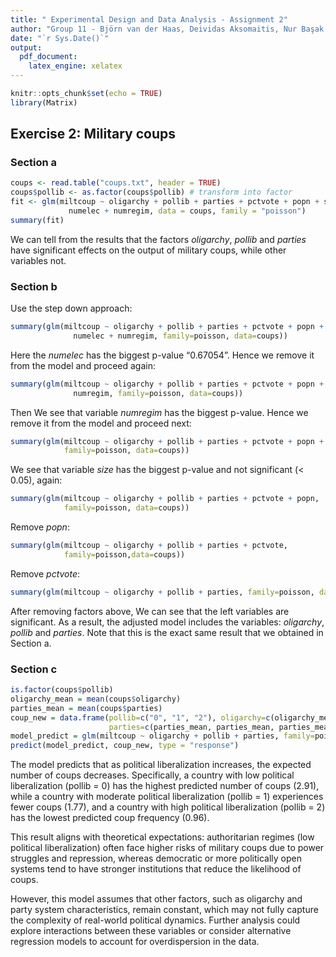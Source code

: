```yaml
---
title: " Experimental Design and Data Analysis - Assignment 2"
author: "Group 11 - Björn van der Haas, Deividas Aksomaitis, Nur Başak Özer"
date: "`r Sys.Date()`"
output: 
  pdf_document:
    latex_engine: xelatex
---
```


```r
knitr::opts_chunk$set(echo = TRUE)
library(Matrix)
```

## Exercise 2: Military coups

### Section a

```r

coups <- read.table("coups.txt", header = TRUE)
coups$pollib <- as.factor(coups$pollib) # transform into factor
fit <- glm(miltcoup ~ oligarchy + pollib + parties + pctvote + popn + size +
             numelec + numregim, data = coups, family = "poisson")
summary(fit)


```

We can tell from the results that the factors *oligarchy*, *pollib* and *parties* have significant effects on the output of military coups, while other variables not.

### Section b

Use the step down approach:

```r

summary(glm(miltcoup ~ oligarchy + pollib + parties + pctvote + popn + size +
              numelec + numregim, family=poisson, data=coups))

```

Here the *numelec* has the biggest p-value "0.67054". Hence we remove it from the model and proceed again:

```r

summary(glm(miltcoup ~ oligarchy + pollib + parties + pctvote + popn + size +
              numregim, family=poisson, data=coups))

```

Then We see that variable *numregim* has the biggest p-value. Hence we remove it from the model and proceed next:

```r

summary(glm(miltcoup ~ oligarchy + pollib + parties + pctvote + popn + size,
            family=poisson, data=coups))

```

We see that variable *size* has the biggest p-value and not significant (\< 0.05), again:

```r

summary(glm(miltcoup ~ oligarchy + pollib + parties + pctvote + popn, 
            family=poisson, data=coups))

```

Remove *popn*:

```r

summary(glm(miltcoup ~ oligarchy + pollib + parties + pctvote,
            family=poisson,data=coups))

```

Remove *pctvote*:

```r

summary(glm(miltcoup ~ oligarchy + pollib + parties, family=poisson, data=coups)) # final model

```

After removing factors above, We can see that the left variables are significant. As a result, the adjusted model includes the variables: *oligarchy*, *pollib* and *parties*. Note that this is the exact same result that we obtained in Section a.

### Section c

```r

is.factor(coups$pollib)
oligarchy_mean = mean(coups$oligarchy)
parties_mean = mean(coups$parties)
coup_new = data.frame(pollib=c("0", "1", "2"), oligarchy=c(oligarchy_mean, oligarchy_mean, oligarchy_mean), 
                      parties=c(parties_mean, parties_mean, parties_mean))
model_predict = glm(miltcoup ~ oligarchy + pollib + parties, family=poisson, data=coups)
predict(model_predict, coup_new, type = "response")

```
The model predicts that as political liberalization increases, the expected number of coups decreases. Specifically, a country with low political liberalization (pollib = 0) has the highest predicted number of coups (2.91), while a country with moderate political liberalization (pollib = 1) experiences fewer coups (1.77), and a country with high political liberalization (pollib = 2) has the lowest predicted coup frequency (0.96).

This result aligns with theoretical expectations: authoritarian regimes (low political liberalization) often face higher risks of military coups due to power struggles and repression, whereas democratic or more politically open systems tend to have stronger institutions that reduce the likelihood of coups.

However, this model assumes that other factors, such as oligarchy and party system characteristics, remain constant, which may not fully capture the complexity of real-world political dynamics. Further analysis could explore interactions between these variables or consider alternative regression models to account for overdispersion in the data.


